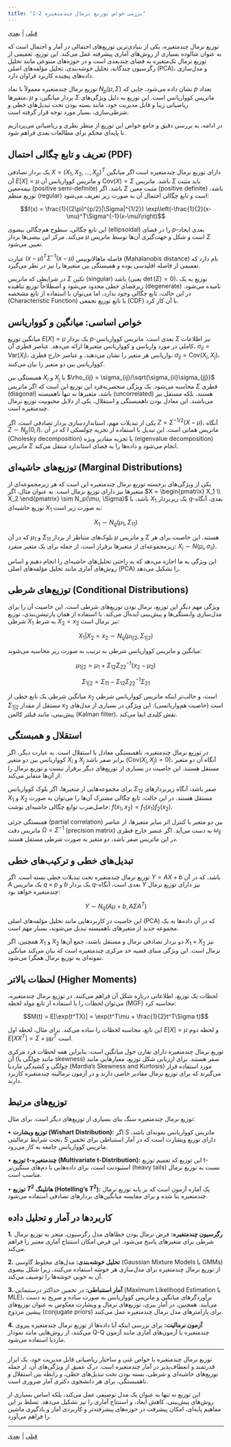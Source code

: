 ```yaml
---
title: "1-2 بررسی خواص توزیع نرمال چندمتغیره"
---
```


[قبلی](section1-1.qmd) | [بعدی](section1-3.qmd)


توزیع نرمال چندمتغیره، یکی از بنیادی‌ترین توزیع‌های احتمالی در آمار و احتمال است که به عنوان شالوده بسیاری از روش‌های آماری پیشرفته عمل می‌کند. این توزیع، تعمیمی از توزیع نرمال تک‌متغیره به فضای چندبعدی است و در حوزه‌های متنوعی مانند تحلیل رگرسیون چندگانه، تحلیل خوشه‌بندی، تحلیل مؤلفه‌های اصلی (PCA)، و مدل‌سازی داده‌های پیچیده کاربرد فراوان دارد.


توزیع نرمال چندمتغیره معمولاً با نماد $N_p(\mu, \Sigma)$ نشان داده می‌شود، جایی که $p$ تعداد متغیرها، $\mu$ بردار میانگین، و $\Sigma$ ماتریس کوواریانس است. این توزیع به دلیل ویژگی‌های ریاضیاتی زیبا و قابل مدیریت خود، مانند بسته بودن تحت تبدیل‌های خطی و شرطی‌سازی، بسیار مورد توجه قرار گرفته است.

در ادامه، به بررسی دقیق و جامع خواص این توزیع از منظر نظری و ریاضیاتی می‌پردازیم تا پایه‌ای محکم برای مطالعات بعدی فراهم شود.

## تعریف و تابع چگالی احتمال (PDF)

یک بردار تصادفی $X = (X_1, X_2, \ldots, X_p)^T$ دارای توزیع نرمال چندمتغیره است اگر میانگین آن $E[X] = \mu$ و ماتریس کوواریانس آن $\text{Cov}(X) = \Sigma$ باشد. ماتریس $\Sigma$ باید مثبت نیمه‌معین (positive semi-definite) باشد. اگر $\Sigma$ مثبت معین (positive definite) باشد، توزیع منظم (regular) است و تابع چگالی احتمال آن به صورت زیر تعریف می‌شود:

$$f(x) = \frac{1}{(2\pi)^{p/2}|\Sigma|^{1/2}} \exp\left(-\frac{1}{2}(x-\mu)^T\Sigma^{-1}(x-\mu)\right)$$

این تابع چگالی، سطوح هم‌چگالی بیضوی (ellipsoidal) را در فضای $p$-بعدی ایجاد می‌کند. مرکز این بیضی‌ها بردار $\mu$ است و شکل و جهت‌گیری آن‌ها توسط ماتریس $\Sigma$ تعیین می‌شود.

عبارت $(x-\mu)^T\Sigma^{-1}(x-\mu)$ فاصله ماهالانوبیس (Mahalanobis distance) نام دارد که تعمیمی از فاصله اقلیدسی بوده و همبستگی بین متغیرها را نیز در نظر می‌گیرد.

در شرایطی که ماتریس $\Sigma$ تکین (singular) باشد (یعنی $\det(\Sigma) = 0$)، توزیع به یک زیرفضای خطی محدود می‌شود و اصطلاحاً توزیع تباهیده (degenerate) نامیده می‌شود. در این حالت، تابع چگالی وجود ندارد، اما می‌توان با استفاده از تابع مشخصه (Characteristic Function) یا تابع توزیع تجمعی (CDF) با آن کار کرد.

## خواص اساسی: میانگین و کوواریانس

میانگین توزیع $E[X] = \mu$ یک بردار $p$-بعدی است. ماتریس کوواریانس $\Sigma$ نیز اطلاعات کاملی در مورد واریانس و کوواریانس متغیرها ارائه می‌دهد. عناصر قطری آن، $\sigma_{ii} = \text{Var}(X_i)$، واریانس هر متغیر را نشان می‌دهند، و عناصر خارج قطری، $\sigma_{ij} = \text{Cov}(X_i, X_j)$، کوواریانس بین دو متغیر را بیان می‌کنند.

همبستگی بین $X_i$ و $X_j$ با $\rho_{ij} = \sigma_{ij}/\sqrt{\sigma_{ii}\sigma_{jj}}$ محاسبه می‌شود. یک ویژگی منحصربه‌فرد این توزیع این است که اگر ماتریس $\Sigma$ قطری (diagonal) باشد، متغیرها نه تنها ناهمبسته (uncorrelated) هستند، بلکه مستقل نیز می‌باشند. این معادل بودن ناهمبستگی و استقلال، یکی از دلایل محبوبیت توزیع نرمال چندمتغیره است.

یکی از تبدیلات مهم، استانداردسازی بردار تصادفی است. اگر $Z = \Sigma^{-1/2}(X-\mu)$، آنگاه $Z \sim N_p(0, I)$، که در آن $I$ ماتریس همانی است. این تبدیل با استفاده از تجزیه چولسکی (Cholesky decomposition) یا تجزیه مقادیر ویژه (eigenvalue decomposition) ماتریس $\Sigma$ انجام می‌شود و داده‌ها را به فضای استاندارد منتقل می‌کند.

## توزیع‌های حاشیه‌ای (Marginal Distributions)

یکی از ویژگی‌های برجسته توزیع نرمال چندمتغیره این است که هر زیرمجموعه‌ای از متغیرها نیز دارای توزیع نرمال است. به عنوان مثال، اگر $X = \begin{pmatrix} X_1 \\ X_2 \end{pmatrix} \sim N_p(\mu, \Sigma)$ باشد، با $X_1$ یک زیربردار $q$-بعدی، آنگاه توزیع حاشیه‌ای $X_1$ به صورت زیر است:

$$X_1 \sim N_q(\mu_1, \Sigma_{11})$$

که در آن $\mu_1$ و $\Sigma_{11}$ بلوک‌های متناظر از بردار $\mu$ و ماتریس $\Sigma$ هستند. این خاصیت برای هر زیرمجموعه‌ای از متغیرها برقرار است، از جمله برای یک متغیر منفرد: $X_i \sim N(\mu_i, \sigma_{ii})$.

این ویژگی به ما اجازه می‌دهد که به راحتی تحلیل‌های حاشیه‌ای را انجام دهیم و اساس روش‌های آماری مانند تحلیل مؤلفه‌های اصلی (PCA) را تشکیل می‌دهد.

## توزیع‌های شرطی (Conditional Distributions)

ویژگی مهم دیگر این توزیع، نرمال بودن توزیع‌های شرطی است. این خاصیت آن را برای مدل‌سازی وابستگی‌ها و پیش‌بینی ایده‌آل می‌کند. با استفاده از همان پارتیشن‌بندی، توزیع شرطی $X_1$ به شرط $X_2 = x_2$ نیز نرمال است:

$$X_1|X_2 = x_2 \sim N_q(\mu_{1|2}, \Sigma_{1|2})$$

میانگین و ماتریس کوواریانس شرطی به ترتیب به صورت زیر محاسبه می‌شوند:

$$\mu_{1|2} = \mu_1 + \Sigma_{12}\Sigma_{22}^{-1}(x_2 - \mu_2)$$

$$\Sigma_{1|2} = \Sigma_{11} - \Sigma_{12}\Sigma_{22}^{-1}\Sigma_{21}$$

میانگین شرطی یک تابع خطی از $x_2$ است، و جالب‌تر اینکه ماتریس کوواریانس شرطی $\Sigma_{1|2}$ مستقل از مقدار $x_2$ است (خاصیت هم‌واریانسی). این ویژگی در بسیاری از مدل‌های پیش‌بینی، مانند فیلتر کالمن (Kalman filter)، نقش کلیدی ایفا می‌کند.

## استقلال و همبستگی

در توزیع نرمال چندمتغیره، ناهمبستگی معادل با استقلال است. به عبارت دیگر، اگر کوواریانس بین دو متغیر $X_i$ و $X_j$ برابر صفر باشد ($\text{Cov}(X_i, X_j) = 0$)، آنگاه آن دو متغیر مستقل هستند. این خاصیت در بسیاری از توزیع‌های دیگر برقرار نیست و توزیع نرمال را از آن‌ها متمایز می‌کند.

برای مجموعه‌هایی از متغیرها، اگر بلوک کوواریانس $\Sigma_{12}$ صفر باشد، آنگاه زیربردارهای $X_1$ و $X_2$ مستقل هستند. در این حالت، تابع چگالی مشترک آن‌ها را می‌توان به صورت حاصل‌ضرب توابع چگالی حاشیه‌ای نوشت: $f(x_1, x_2) = f_1(x_1)f_2(x_2)$.

همبستگی جزئی (partial correlation) بین دو متغیر با کنترل اثر سایر متغیرها، از عناصر ماتریس دقت $\Omega = \Sigma^{-1}$ (precision matrix) به دست می‌آید. اگر عنصر خارج قطری $\omega_{ij}$ در این ماتریس صفر باشد، دو متغیر به صورت شرطی مستقل هستند.

## تبدیل‌های خطی و ترکیب‌های خطی

توزیع نرمال چندمتغیره تحت تبدیلات خطی بسته است. اگر $Y = AX + b$ باشد، که در آن $A$ یک ماتریس $q \times p$ و $b$ یک بردار $q$-بعدی است، آنگاه $Y$ نیز دارای توزیع نرمال چندمتغیره خواهد بود:

$$Y \sim N_q(A\mu + b, A\Sigma A^T)$$

این خاصیت در کاربردهایی مانند تحلیل مؤلفه‌های اصلی (PCA) که در آن داده‌ها به یک مجموعه جدید از متغیرهای ناهمبسته تبدیل می‌شوند، بسیار مهم است.

همچنین، اگر $X_1$ و $X_2$ دو بردار تصادفی نرمال و مستقل باشند، جمع آن‌ها $X_1 + X_2$ نیز نرمال است. این ویژگی مبنای قضیه حد مرکزی چندمتغیره است که بیان می‌کند میانگین نمونه‌ای به توزیع نرمال همگرا می‌شود.

## لحظات بالاتر (Higher Moments)

لحظات یک توزیع، اطلاعاتی درباره شکل آن فراهم می‌کنند. در توزیع نرمال چندمتغیره، می‌توان لحظات را با استفاده از تابع مولد لحظه (MGF) محاسبه کرد:

$$M(t) = E[\exp(t^TX)] = \exp(t^T\mu + \frac{1}{2}t^T\Sigma t)$$

این تابع، محاسبه لحظات را ساده می‌کند. برای مثال، لحظه اول $E[X] = \mu$ و لحظه دوم $E[XX^T] = \Sigma + \mu\mu^T$ است.

توزیع نرمال چندمتغیره دارای تقارن حول میانگین است، بنابراین همه لحظات فرد مرکزی آن (مانند چولگی یا skewness) صفر هستند. برای ارزیابی شکل توزیع، معیارهایی مانند چولگی و کشیدگی ماردیا (Mardia's Skewness and Kurtosis) مورد استفاده قرار می‌گیرند که برای توزیع نرمال مقادیر خاصی دارند و در آزمون نرمالیته چندمتغیره کاربرد دارند.

## توزیع‌های مرتبط

توزیع نرمال چندمتغیره سنگ بنای بسیاری از توزیع‌های دیگر است. برای مثال:

• **توزیع ویشارت (Wishart Distribution):** اگر $S$ ماتریس کوواریانس نمونه‌ای باشد، تحت شرایط نرمالیتی، $S$ دارای توزیع ویشارت است که در آمار استنباطی برای تخمین ماتریس کوواریانس جامعه به کار می‌رود.

• **توزیع t-چندمتغیره (Multivariate t-Distribution):** این توزیع که تعمیم توزیع t-استیودنت است، برای داده‌هایی با دم‌های سنگین‌تر (heavy tails) نسبت به توزیع نرمال مناسب است.

• **توزیع $T^2$ هاتلینگ (Hotelling's $T^2$):** یک آماره آزمون است که بر پایه توزیع نرمال چندمتغیره بنا شده و برای مقایسه میانگین‌های بردارهای تصادفی استفاده می‌شود.

## کاربردها در آمار و تحلیل داده

**1.** **رگرسیون چندمتغیره:** فرض نرمال بودن خطاهای مدل رگرسیون، منجر به توزیع نرمال شرطی برای متغیرهای پاسخ می‌شود. این فرض امکان استنتاج آماری معتبر را فراهم می‌کند.

**2.** **تحلیل خوشه‌بندی:** مدل‌های مخلوط گاوسی (Gaussian Mixture Models یا GMMs) از توزیع نرمال چندمتغیره برای مدل‌سازی هر خوشه استفاده می‌کنند، زیرا شکل بیضوی آن به خوبی خوشه‌ها را توصیف می‌کند.

**3.** **آمار استنباطی:** در تخمین حداکثر درستنمایی (Maximum Likelihood Estimation یا MLE)، برآوردگرهای میانگین و ماتریس کوواریانس به صورت ساده و صریح به دست می‌آیند. همچنین، در آمار بیزی، توزیع‌های نرمال و ویشارت معکوس به عنوان توزیع‌های پیشین مزدوج (conjugate priors) برای پارامترهای مدل نرمال چندمتغیره عمل می‌کنند.

**4.** **آزمون نرمالیت:** برای بررسی اینکه آیا داده‌ها از توزیع نرمال چندمتغیره پیروی می‌کنند، از روش‌هایی مانند نمودار Q-Q چندمتغیره یا آزمون‌های آماری مانند آزمون ماردیا استفاده می‌شود.

---

توزیع نرمال چندمتغیره با خواص غنی و ساختار ریاضیاتی قابل مدیریت خود، یک ابزار قدرتمند و انعطاف‌پذیر در آمار چندمتغیره است. درک عمیق از ویژگی‌های آن، از جمله توزیع‌های حاشیه‌ای و شرطی، بسته بودن تحت تبدیل‌های خطی، و رابطه بین استقلال و ناهمبستگی، برای هر دانشجوی دکتری آمار ضروری است.

این توزیع نه تنها به عنوان یک مدل توصیفی عمل می‌کند، بلکه اساس بسیاری از روش‌های پیش‌بینی، کاهش ابعاد، و استنتاج آماری را نیز تشکیل می‌دهد. تسلط بر این مفاهیم پایه‌ای، امکان پیشرفت در حوزه‌های پیشرفته‌تر و کاربردی آمار و یادگیری ماشین را فراهم می‌آورد.

---

[قبلی](section1-1.qmd) | [بعدی](section1-3.qmd)
